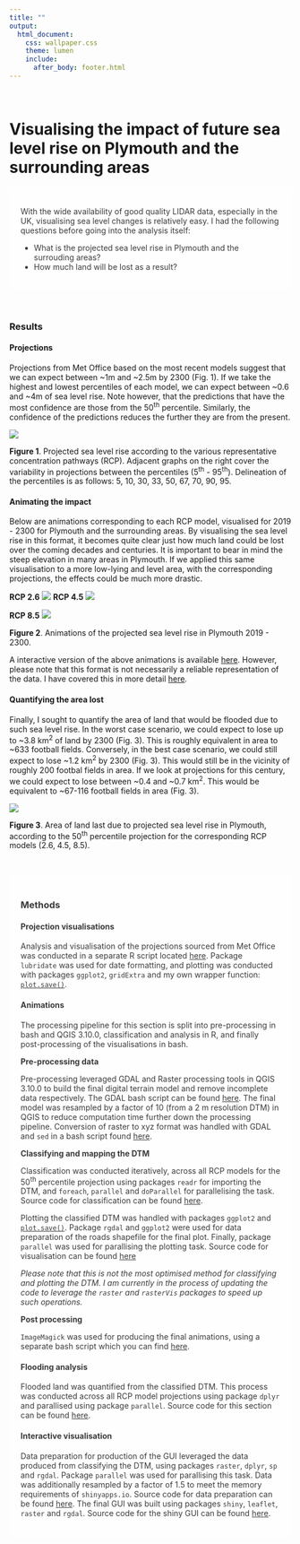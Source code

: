 ```yaml
---
title: ""
output:
  html_document:
    css: wallpaper.css
    theme: lumen
    include:
      after_body: footer.html
---
```


<br/>

# Visualising the impact of future sea level rise on Plymouth and the surrounding areas

<style>
div.one { background-color:#FFFFFF; border-radius: 5px; padding: 20px; opacity: 0.85;}
</style>

<div class = "one">

With the wide availability of good quality LIDAR data, especially in the UK, visualising sea level changes is relatively easy. I had the following questions before going into the analysis itself:

* What is the projected sea level rise in Plymouth and the surrouding areas?
* How much land will be lost as a result? 

</div>

<br/>

<style>
div.results { background-color:#FFFFFF; border-radius: 5px; padding: 20px; opacity: 0.95;}
</style>

<div class = "results">

### Results

#### Projections

Projections from Met Office based on the most recent models suggest that we can expect between ~1m and ~2.5m by 2300 (Fig. 1). If we take the highest and lowest percentiles of each model, we can expect between ~0.6 and ~4m of sea level rise. Note however, that the predictions that have the most confidence are those from the 50<sup>th</sup> percentile. Similarly, the confidence of the predictions reduces the further they are from the present. 

![](img/slr/summaryplot.png)

**Figure 1**. Projected sea level rise according to the various representative concentration pathways (RCP). Adjacent graphs on the right cover the variability in projections between the percentiles (5<sup>th</sup> - 95<sup>th</sup>). Delineation of the percentiles is as follows: 5, 10, 30, 33, 50, 67, 70, 90, 95.

#### Animating the impact

Below are animations corresponding to each RCP model, visualised for 2019 - 2300 for Plymouth and the surrounding areas. By visualising the sea level rise in this format, it becomes quite clear just how much land could be lost over the coming decades and centuries. It is important to bear in mind the steep elevation in many areas in Plymouth. If we applied this same visualisation to a more low-lying and level area, with the corresponding projections, the effects could be much more drastic. 

**RCP 2.6**
![](img/slr/rcp2.6.gif)
**RCP 4.5**
![](img/slr/rcp4.5.gif)

**RCP 8.5**
![](img/slr/rcp8.5.gif)

**Figure 2**. Animations of the projected sea level rise in Plymouth 2019 - 2300. 

A interactive version of the above animations is available [here](https://z-lab.shinyapps.io/slrvis/). However, please note that this format is not necessarily a reliable representation of the data. I have covered this in more detail [here](https://github.com/zibbini/minor_projects/tree/master/SLR_Plymouth/shiny). 

#### Quantifying the area lost

Finally, I sought to quantify the area of land that would be flooded due to such sea level rise. In the worst case scenario, we could expect to lose up to ~3.8 km<sup>2</sup> of land by 2300 (Fig. 3). This is roughly equivalent in area to ~633 football fields. Conversely, in the best case scenario, we could still expect to lose ~1.2 km<sup>2</sup> by 2300 (Fig. 3). This would still be in the vicinity of roughly 200 footbal fields in area. If we look at projections for this century, we could expect to lose between ~0.4 and ~0.7 km<sup>2</sup>. This would be equivalent to ~67-116 football fields in area (Fig. 3). 

![](img/slr/landlost.png)

**Figure 3**. Area of land last due to projected sea level rise in Plymouth, according to the 50<sup>th</sup> percentile projection for the corresponding RCP models (2.6, 4.5, 8.5).


</div>

<br/>

<div class = "one">

### Methods

#### Projection visualisations

Analysis and visualisation of the projections sourced from Met Office was conducted in a separate R script located [here](https://github.com/zibbini/minor_projects/blob/master/SLR_Plymouth/R/projections.R). Package `lubridate` was used for date formatting, and plotting was conducted with packages `ggplot2`, `gridExtra` and my own wrapper function: [`plot.save()`](https://github.com/zibbini/minor_projects/blob/master/SLR_Plymouth/R/plot.save.R). 

#### Animations

The processing pipeline for this section is split into pre-processing in bash and QGIS 3.10.0, classification and analysis in R, and finally post-processing of the visualisations in bash. 

**Pre-processing data**

Pre-processing leveraged GDAL and Raster processing tools in QGIS 3.10.0 to build the final digital terrain model and remove incomplete data respectively. The GDAL bash script can be found [here](https://github.com/zibbini/minor_projects/blob/master/SLR_Plymouth/bash/merge.sh). The final model was resampled by a factor of 10 (from a 2 m resolution DTM) in QGIS to reduce computation time further down the processing pipeline. Conversion of raster to xyz format was handled with GDAL and `sed`  in a bash script found [here](https://github.com/zibbini/minor_projects/blob/master/SLR_Plymouth/bash/convert.sh).

**Classifying and mapping the DTM**

Classification was conducted iteratively, across all RCP models for the 50<sup>th</sup> percentile projection using packages `readr` for importing the DTM, and `foreach`, `parallel` and `doParallel` for parallelising the task. Source code for classification can be found [here](https://github.com/zibbini/minor_projects/blob/master/SLR_Plymouth/R/classify_dtm.R).  

Plotting the classified DTM was handled with packages `ggplot2` and [`plot.save()`](https://github.com/zibbini/minor_projects/blob/master/SLR_Plymouth/R/plot.save.R). Package `rgdal` and `ggplot2` were used for data preparation of the roads shapefile for the final plot. Finally, package `parallel` was used for parallising the plotting task. Source code for visualisation can be found [here](https://github.com/zibbini/minor_projects/blob/master/SLR_Plymouth/R/plot_dtm.R)

*Please note that this is not the most optimised method for classifying and plotting the DTM. I am currently in the process of updating the code to leverage the `raster` and `rasterVis` packages to speed up such operations.*

**Post processing**

`ImageMagick` was used for producing the final animations, using a separate bash script which you can find [here](https://github.com/zibbini/minor_projects/blob/master/SLR_Plymouth/bash/animate.sh).

#### Flooding analysis

Flooded land was quantified from the classified DTM. This process was conducted across all RCP model projections using package `dplyr` and parallised using package `parallel`. Source code for this section can be found [here](https://github.com/zibbini/minor_projects/blob/master/SLR_Plymouth/R/plot_landlost.R).

#### Interactive visualisation

Data preparation for production of the GUI leveraged the data produced from classifying the DTM, using packages `raster`, `dplyr`, `sp` and `rgdal`. Package `parallel` was used for parallising this task. Data was additionally resampled by a factor of 1.5 to meet the memory requirements of `shinyapps.io`. Source code for data preparation can be found [here](https://github.com/zibbini/minor_projects/blob/master/SLR_Plymouth/R/filter_dtm_shiny.R). The final GUI was built using packages `shiny`, `leaflet`, `raster` and `rgdal`. Source code for the shiny GUI can be found [here](https://github.com/zibbini/minor_projects/blob/master/SLR_Plymouth/shiny/app.R).

